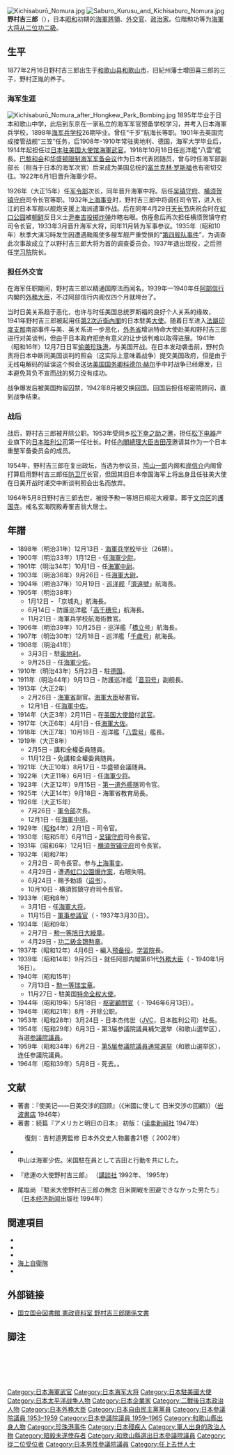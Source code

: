 {{Infobox officeholder
| name = 野村 吉三郎
| nickname=
| image = Kichisaburo Nomura as Foreign Minister 1939 cropped.jpg
| width = 200px | caption = 阿部内閣的外務大臣<br />记者會上的野村吉三郎（1939年9月26日）
| nationality = 
| ethnicity = 
| office    = {{EOJ}}第61任[[外務大臣_(日本)|外務大臣]]
| term_start= 1939年9月25日
| term_end = 1940年1月16日
| primeminister=[[阿部信行|阿部信行]]
| predecessor =阿部信行
| successor = [[有田八郎|有田八郎]]
| office1    = {{EOJ}}[[樞密院_(日本)|樞密顧問官]]
| term_start1 = 1944年5月18日
| term_end1 = 1946年6月13日
| monarch1=[[昭和天皇|昭和天皇]]
|1blankname1    = {{nowrap|[[樞密院_(日本)|樞密院]]議長}}
|1namedata1     = {{link-ja|原嘉道|原嘉道}}<br>[[鈴木貫太郎|鈴木貫太郎]]<br>[[平沼騏一郎|平沼騏一郎]]<br>鈴木貫太郎
|office2     = {{JPN}}[[參議院_(日本)|參議院]]議員
|term_start2  = 1954年6月3日
|term_end2   = {{box|1964年5月8日}}
|predecessor2 = {{link-ja|德川賴貞|徳川頼貞}}（補選）
|successor2   = {{link-ja|和田鶴一|和田鶴一}}（補選）
|constituency2= [[和歌山縣選舉區|和歌山縣選舉區]]
| order3 = 13
| ambassador_from3 = 日本
| country3 = 美國
| term_start3 = 1941年1月
| term_end3 = 1941年12月
|1blankname3    = {{nowrap|[[外務大臣_(日本)|外務大臣]]}}
|1namedata3     = [[松岡洋右|松岡洋右]]<br>[[豐田貞次郎|豐田貞次郎]]<br>[[東鄉茂德|東鄉茂德]]
|2blankname3    = {{nowrap|遣美大使}}
|2namedata3    = {{link-ja|来栖三郎|来栖三郎 (外交官)}}
| predecessor3 = [[堀内謙介|堀内謙介]]
| successor3 = [[太平洋戰爭|太平洋戰爭]]開戰，日美[[斷交|斷交]]<br>（復交後首任為{{link-ja|新木榮吉|新木栄吉}}）
|birth_date={{birth date|1877|12|16}}
| birth_place = {{EOJ}}[[和歌山县|和歌山县]][[名草郡|名草郡]]<br>（現[[和歌山市|和歌山市]]）
| death_date = {{death date and age|1964|5|8|1877|12|16}}
| death_place = {{JPN}}[[東京都|東京都]][[新宿区|新宿区]]
| parents = 增田喜三郎（生父）<br>野村正胤（養父）
| allegiance= {{EOJ}}
|branch= [[image:Naval_Ensign_of_Japan.svg|20px]] [[大日本帝国海軍|大日本帝国海軍]]
| serviceyears= 1898年-1937年
| rank= [[image:OF-8_-_Kaigun_Taisho.gif|25px]][[海軍大将|海軍大将]]
| commands= {{plainlist |
*[[第一遣外艦隊|第1遣外艦隊]]司令
*練習艦隊司令
*[[吴镇守府|吴镇守府]]司令長官
*[[横須贺镇守府|横須贺镇守府]]司令長官
*[[第三艦隊_(日本海軍)|第3艦隊]]司令}}
| unit=
| battles= [[第一次上海事变|第一次上海事变]]
| awards= {{plainlist|
*[[勳一等旭日大綬章|勳一等旭日大綬章]]
*[[金鵄勲章|功二級金鵄勲章]]}}
| relations=
| spouse = 
| children     = 
| profession = 
| occupation=[[軍人|軍人]]、[[外交官|外交官]]
| religion =
| signature = 
|alma_mater   = [[海軍兵學校|海軍兵學校]]
| party = （[[無黨籍|無黨籍]]→）<br />（第十七控室→）<br />[[自由民主党_(日本)|自由民主党]]
}}
[[Image:Kichisaburō_Nomura.jpg|right]]
[[Image:Saburo_Kurusu_and_Kichisaburo_Nomura.jpg|right]]
'''野村吉三郎'''（{{bd|1877年|2月16日|1964年|5月8日|Nomura Kichisaburō}}），日本[[昭和|昭和]]初期的[[大日本帝国海軍|海軍]][[將領|將領]]、[[外交官|外交官]]、[[政治家|政治家]]。位階勲功等为[[海軍大将|海軍大将]][[从二位|从二位]]{{link-ja|勳一等旭日桐花大綬章|勲一等旭日桐花大綬章|勲一等}}[[金鵄勲章|功二級]]。

== 生平 ==
1877年2月16日野村吉三郎出生于[[和歌山县|和歌山县]][[和歌山市|和歌山市]]，旧紀州藩士增田喜三郎的三子，野村正胤的养子。

=== 海军生涯 ===
[[File:Kichisaburō_Nomura_after_Hongkew_Park_Bombing.jpg|thumb]]
1895年毕业于日本和歌山中学，此后到东京在一家私立的海军军官预备学校学习，并考入日本海軍兵学校，1898年[[海军兵学校|海军兵学校]]26期毕业。曾任“千岁”航海长等职。1901年去英国完成接管战舰“三笠”任务，后1908年-1910年常驻奥地利、德国，海军大学毕业后，1914年起担任过[[日本驻美国大使馆|日本驻美国大使馆]][[海軍武官|海軍武官]]。1918年10月18日任巡洋艦“八雲”艦長。[[巴黎和会|巴黎和会]]和[[华盛顿会议|华盛顿限制海军军备会议]]作为日本代表团随员，曾与时任海军部副部长（相当于日本的海军次官）后来成为美国总统的[[富兰克林·罗斯福|富兰克林·罗斯福]]也有密切交往。1922年6月1日晋升海軍少将。

1926年（大正15年）任[[軍令部_(日本海軍)|军令部]]次长，同年晋升海軍中将。后任[[吴镇守府|吴镇守府]]、[[横须贺镇守府|横须贺镇守府]]司令长官等职。1932年[[上海事变|上海事变]]时，野村吉三郎中将调任{{link-ja|第3艦隊 (日本海軍)|第三艦隊 (日本海軍)|第三艦隊}}司令官，进入长江的日本军舰以舰炮支援上海派遣軍作战。后在同年4月29日[[天長節_(日本)|天长节]]庆祝会时在[[虹口公园|虹口公园]]被[[朝鲜|朝鲜]]反日义士[[尹奉吉|尹奉吉]][[虹口公園爆炸案|投掷炸弹]]炸瞎右眼。伤痊愈后再次担任横须贺镇守府司令长官，1933年3月晋升海军大将，同年11月转为军事参议。1935年（昭和10年）秋季大演习時发生因遭遇颱風使多艘军舰严重受損的“[[第四舰队事件|第四舰队事件]]”，为调查此次事故成立了以野村吉三郎大将为首的调查委员会。1937年退出现役，之后担任[[学习院|学习院]]院长。

=== 担任外交官 ===
在海军任职期间，野村吉三郎以精通国際法而闻名，1939年—1940年任[[阿部信行|阿部信行]]内閣的[[外務大臣_(日本)|外務大臣]]，不过阿部信行内阁仅四个月就垮台了。

当时日美关系趋于恶化，也许与时任美国总统罗斯福的良好个人关系的缘故，1941年野村吉三郎被起用任[[第2次近衛內閣|第2次近衛內閣]]的日本駐美[[大使|大使]]。随着日军进入[[法屬印度支那|法屬印度支那]]南部事件与美、英关系进一步恶化，[[日本外務省|外务省]]增派特命大使{{link-ja|来栖三郎|来栖三郎 (外交官)}}赴美和野村吉三郎进行对美谈判，但由于日本政府拒绝有意义的让步谈判难以取得进展。1941年（昭和16年）12月7日日军[[偷袭珍珠港|偷袭珍珠港]]，与美国开战。在日本发动袭击前，野村负责将日本中断同美国谈判的照会（这实际上意味着战争）提交美国政府，但是由于无线电解码的延误这个照会送达[[美国国务卿|美国国务卿]][[科德尔·赫尔|科德尔·赫尔]]手中时战争已经爆发，日本避免背负不宣而战的努力没有成功。

战争爆发后被美国拘留囚禁，1942年8月被交换回国。回国后担任枢密院顾问，直到战争结束。

=== 战后 ===
战后，野村吉三郎被开除公职。1953年受同乡[[松下幸之助|松下幸之助]]之邀，担任[[松下电器|松下电器]]产业旗下的[[JVC|日本胜利公司]]第一任社长。时任[[內閣總理大臣|內閣總理大臣]][[吉田茂|吉田茂]]邀请其作为一个日本重整军备委员会的成员。

1954年，野村吉三郎在复出政坛，当选为参议员，[[鸠山一郎|鸠山一郎]]内阁和[[岸信介|岸信介]]内阁曾打算启用野村吉三郎任[[防卫厅|防卫厅]]长官，但因其旧日本帝国海军上将出身且任驻美大使在日美开战时递交中断谈判照会出名而放弃。

1964年5月8日野村吉三郎去世，被授予勲一等旭日桐花大綬章。葬于[[文京区|文京区]]的[[護国寺|護国寺]]。戒名玄海院殿寿峯吉翁大居士。

== 年譜 ==
* 1898年（明治31年）12月13日 - [[海軍兵学校_(日本)|海軍兵学校]]毕业（26期）。
* 1900年（明治33年）1月12日 - 任[[少尉|海軍少尉]]。
* 1901年（明治34年）10月1日 - 任[[中尉|海軍中尉]]。
* 1903年（明治36年）9月26日 - 任[[大尉|海軍大尉]]。
* 1904年（明治37年）10月19日 - [[巡洋舰|巡洋舰]]「[[濟遠艦|濟遠號]]」航海長。
* 1905年（明治38年）
** 1月12日 - 「京城丸」航海長。
** 6月14日 - 防護巡洋艦「[[高千穗号防护巡洋舰|高千穗号]]」航海長。
** 11月21日 - 海軍兵学校航海術教官。
* 1906年（明治39年）10月25日 - 巡洋艦「[[桥立号防护巡洋舰|橋立号]]」航海長。
* 1907年（明治30年）12月18日 - 巡洋艦「[[千岁号防护巡洋舰|千歲号]]」航海長。
* 1908年（明治41年）
** 3月3日 - 駐[[奥地利|奥地利]]。
** 9月25日 - 任[[少佐|海軍少佐]]。
* 1910年（明治43年）5月23日 - 駐[[德国|德国]]。
* 1911年（明治44年）9月13日 - 防護巡洋艦「[[音羽号防护巡洋舰|音羽号]]」副舰長。
* 1913年（大正2年）
** 2月26日 - [[海軍省|海軍省]]副官。[[海軍大臣|海軍大臣]]秘書官。
** 12月1日 - 任[[中佐|海軍中佐]]。
* 1914年（大正3年）2月11日 - 在[[美国|美国]][[大使館|大使館]]付[[武官|武官]]。
* 1917年（大正6年）4月1日 - 任[[大佐|海軍大佐]]。
* 1918年（大正7年）10月18日 - 巡洋艦「[[八云号装甲巡洋舰|八雲号]]」艦長。
* 1919年（大正8年）
** 2月5日 - 講和全權委員随員。
** 11月12日 - 免講和全權委員随員。
* 1921年（大正10年）8月17日 - 华盛顿会議随員。
* 1922年（大正11年）6月1日 - 任[[少将|海軍少将]]。
* 1923年（大正12年）9月15日 - [[第一遣外艦隊|第一遣外艦隊]]司令官。
* 1925年（大正14年）9月18日 - 海軍省教育局長。
* 1926年（大正15年）
** 7月26日 - [[軍令部_(日本海軍)|軍令部]]次長。
** 12月1日 - 任[[中将|海軍中将]]。
* 1929年（[[昭和|昭和]]4年）2月1日 - {{link-en|練習艦隊 (日本海軍)|Training Fleet (Imperial Japanese Navy)|練習艦隊}}司令官。
* 1930年（昭和5年）6月11日 - [[吴镇守府|吴镇守府]]司令長官。
* 1931年（昭和6年）12月1日 - [[横須贺镇守府|横須贺镇守府]]司令長官。
* 1932年（昭和7年）
** 2月2日 - {{link-ja|第3艦隊 (日本海軍)|第三艦隊 (日本海軍)|第三艦隊}}司令長官。参与[[上海事变|上海事变]]。
** 4月29日 - 遭遇[[虹口公園爆炸案|虹口公園爆炸案]]，右眼失明。
** 6月24日 - 赐予勅語（[[诏书|诏书]]）。
** 10月10日 - 横須賀鎮守府司令長官。
* 1933年（昭和8年）
** 3月1日 - 任[[海軍大将|海軍大将]]。
** 11月15日 - [[軍事参議院|軍事参議官]]（ - 1937年3月30日）。
* 1934年（昭和9年）
** 2月7日 - [[勲一等旭日大綬章|勲一等旭日大綬章]]。
** 4月29日 - [[金鵄勲章|功二級金鵄勲章]]。
* 1937年（昭和12年）4月6日 - 編入[[预备役|预备役]]。[[学習院|学習院]]長。
* 1939年（昭和14年）9月25日 - 就任阿部内閣第61代[[外務大臣_(日本)|外務大臣]]（ - 1940年1月16日）。
* 1940年（昭和15年）
** 7月13日 - [[瑞宝章|勲一等瑞宝章]]。
** 11月27日 - 駐美国[[特命全权大使|特命全权大使]]。
* 1944年（昭和19年）5月18日 - [[日本枢密院|枢密顧問官]]（ - 1946年6月13日）。
* 1946年（昭和21年）8月 - 开除公职。
* 1953年（昭和28年）3月24日 - 日本杰伟世（[[JVC|JVC]]，日本胜利公司）社長。
* 1954年（昭和29年）6月3日 - 第3届参議院議員補欠選举（和歌山選举区），当選[[參議院_(日本)|参議院議員]]。
* 1959年（昭和34年）6月2日 - [[第5屆日本參議院議員通常選舉|第5届参議院議員通常選举]]（和歌山選举区），连任参議院議員。
* 1964年（昭和39年）5月8日 - 死去。{{link-ja|勲一等旭日桐花大綬章|勲一等旭日桐花大綬章}}。

== 文献 ==
* 著書：『使美记——日美交涉的回顾』（《米國に使して 日米交渉の回顧》）（[[岩波書店|岩波書店]] 1946年）
* 著書：続篇『アメリカと明日の日本』 初版：（[[读卖新闻社|读卖新闻社]] 1947年）
: 復刻：吉村道男監修 日本外交史人物叢書21卷（{{link-ja|尤马书房|ゆまに書房}} 2002年）
*{{Cite book|author={{link-ja|中山定義|中山定義}}|coauthors=|year=1981|title=一海軍士官の回想 {{small|開戦前夜から終戦まで}}|publisher=[[每日新聞社|每日新聞社]]|isbn=|ref=海軍士官|language=ja}}<br/>中山は海軍少佐。米国駐在員として吉田と行動を共にした。
* {{link-ja|豊田穣|豊田穣}} 『悲運の大使野村吉三郎』 （[[講談社|講談社]] 1992年、{{link-ja|講談社文庫|講談社文庫}} 1995年）
* 尾塩尚 『駐米大使野村吉三郎の無念 日米開戦を回避できなかった男たち』（[[日本经济新闻|日本经济新闻]]出版社 1994年）

== 関連項目 ==
{{Commons|Category:Kichisaburō Nomura}}
* {{link-ja|岩畔豪雄|岩畔豪雄}}
* {{link-ja|日本海上警備隊|海上警備隊}}
* {{link-ja|日本保安廳警備隊|警備隊 (保安庁)}}
* [[海上自衛隊|海上自衛隊]]
* {{Link-ja|日本將官、佐官出身國會議員列表|将官・佐官出身の国会議員の一覧}}

== 外部链接 ==
* [http://rnavi.ndl.go.jp/kensei/entry/nomurakichisaburou.php 国立国会図書館 憲政資料室 野村吉三郎関係文書] {{Wayback|url=http://rnavi.ndl.go.jp/kensei/entry/nomurakichisaburou.php |date=20200725025740 }}{{ja}}

== 脚注 ==
{{Reflist}}

{{start box}}
{{s-off}}
  {{Succession box
    | title  = {{flagicon|JPN}} [[外務大臣_(日本)|外務大臣]]
    | years  = 第61代：1939 - 1940
    | before = [[阿部信行|阿部信行]]
    | after  = [[有田八郎|有田八郎]]
  }}
{{s-ppo}}
  {{Succession box
    | title  = [[自由民主党_(日本)|自由民主党]][[参議院議員団|参議院議員会長]]
    | years  = 第2代：1956 - 1957
    | before = [[松野鶴平|松野鶴平]]
    | after  = [[吉野信次|吉野信次]]
  }}
{{s-aca}}
  {{Succession box
    | title  = [[学習院|学習院]]院長
    | years  = 第16代：1937 - 1939
    | before = [[荒木寅三郎|荒木寅三郎]]
    | after  = [[山梨勝之進|山梨勝之進]]
  }}
{{end box}}

{{外務大臣}}
{{日本駐美國大使}}
{{日本海軍大將}}
{{Authority control}}
{{DEFAULTSORT:Nomura Kichisaburō}}
[[Category:日本海軍武官|Category:日本海軍武官]]
[[Category:日本海军大将|Category:日本海军大将]]
[[Category:日本駐美國大使|Category:日本駐美國大使]]
[[Category:日本太平洋战争人物|Category:日本太平洋战争人物]]
[[Category:日本企業家|Category:日本企業家]]
[[Category:二戰後日本政治人物|Category:二戰後日本政治人物]]
[[Category:日本外務大臣|Category:日本外務大臣]]
[[Category:日本自由民主黨黨員|Category:日本自由民主黨黨員]]
[[Category:日本參議院議員_1953–1959|Category:日本參議院議員 1953–1959]]
[[Category:日本參議院議員_1959–1965|Category:日本參議院議員 1959–1965]]
[[Category:和歌山縣出身人物|Category:和歌山縣出身人物]]
[[Category:珍珠港事件|Category:珍珠港事件]]
[[Category:日本殘疾人|Category:日本殘疾人]]
[[Category:軍人出身的政治人物|Category:軍人出身的政治人物]]
[[Category:暗殺未遂倖存者|Category:暗殺未遂倖存者]]
[[Category:和歌山縣選出日本參議院議員|Category:和歌山縣選出日本參議院議員]]
[[Category:從二位受位者|Category:從二位受位者]]
[[Category:日本男性參議院議員|Category:日本男性參議院議員]]
[[Category:任上去世人士|Category:任上去世人士]]